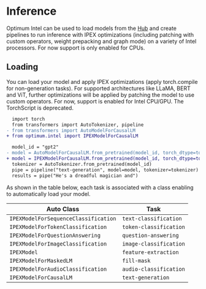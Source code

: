 <!--Copyright 2024 The HuggingFace Team. All rights reserved.
Licensed under the Apache License, Version 2.0 (the "License"); you may not use this file except in compliance with
the License. You may obtain a copy of the License at
http://www.apache.org/licenses/LICENSE-2.0
Unless required by applicable law or agreed to in writing, software distributed under the License is distributed on
an "AS IS" BASIS, WITHOUT WARRANTIES OR CONDITIONS OF ANY KIND, either express or implied. See the License for the
specific language governing permissions and limitations under the License.
-->

# Inference

Optimum Intel can be used to load models from the [Hub](https://huggingface.co/models) and create pipelines to run inference with IPEX optimizations (including patching with custom operators, weight prepacking and graph mode) on a variety of Intel processors. For now support is only enabled for CPUs.


## Loading

You can load your model and apply IPEX optimizations (apply torch.compile for non-generation tasks). For supported architectures like LLaMA, BERT and ViT, further optimizations will be applied by patching the model to use custom operators.
For now, support is enabled for Intel CPU/GPU. The TorchScript is deprecated.

```diff
  import torch
  from transformers import AutoTokenizer, pipeline
- from transformers import AutoModelForCausalLM
+ from optimum.intel import IPEXModelForCausalLM

  model_id = "gpt2"
- model = AutoModelForCausalLM.from_pretrained(model_id, torch_dtype=torch.bfloat16)
+ model = IPEXModelForCausalLM.from_pretrained(model_id, torch_dtype=torch.bfloat16)
  tokenizer = AutoTokenizer.from_pretrained(model_id)
  pipe = pipeline("text-generation", model=model, tokenizer=tokenizer)
  results = pipe("He's a dreadful magician and")
```

As shown in the table below, each task is associated with a class enabling to automatically load your model.

| Auto Class                           | Task                                 |
|--------------------------------------|--------------------------------------|
| `IPEXModelForSequenceClassification` | `text-classification`                |
| `IPEXModelForTokenClassification`    | `token-classification`               |
| `IPEXModelForQuestionAnswering`      | `question-answering`                 |
| `IPEXModelForImageClassification`    | `image-classification`               |
| `IPEXModel`                          | `feature-extraction`                 |
| `IPEXModelForMaskedLM`               | `fill-mask`                          |
| `IPEXModelForAudioClassification`    | `audio-classification`               |
| `IPEXModelForCausalLM`               | `text-generation`                    |
